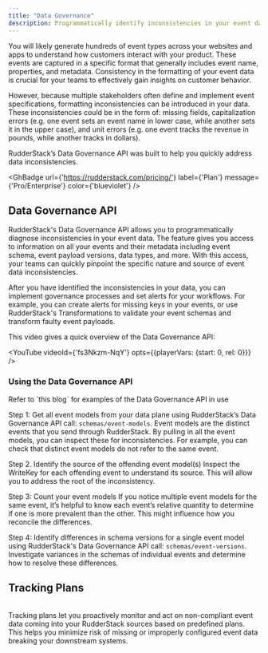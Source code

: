 ```yaml
---
title: "Data Governance"
description: Programmatically identify inconsistencies in your event data.
---
```


You will likely generate hundreds of event types across your websites and apps to understand how customers interact with your product. These events are captured in a specific format that generally includes event name, properties, and metadata. Consistency in the formatting of your event data is crucial for your teams to effectively gain insights on customer behavior.

However, because multiple stakeholders often define and implement event specifications, formatting inconsistencies can be introduced in your data. These inconsistencies could be in the form of: missing fields, capitalization errors (e.g. one event sets an event name in lower case, while another sets it in the upper case), and unit errors (e.g. one event tracks the revenue in pounds, while another tracks in dollars).

RudderStack’s Data Governance API was built to help you quickly address data inconsistencies.

<GhBadge
  url={'https://rudderstack.com/pricing/'}
  label={'Plan'}
  message={'Pro/Enterprise'}
  color={'blueviolet'}
/>

## Data Governance API

RudderStack's <Link to="/api/data-governance-api/">Data Governance API</Link> allows you to programmatically diagnose inconsistencies in your event data. The feature gives you access to information on all your events and their metadata including event schema, event payload versions, data types, and more. With this access, your teams can quickly pinpoint the specific nature and source of event data inconsistencies. 

After you have identified the inconsistencies in your data, you can implement governance processes and set alerts for your workflows. For example, you can create alerts for missing keys in your events, or use RudderStack's <Link to="/features/transformations/">Transformations</Link> to validate your event schemas and transform faulty event payloads.

This video gives a quick overview of the Data Governance API:

<YouTube
  videoId={'fs3Nkzm-NqY'}
  opts={{playerVars: {start: 0, rel: 0}}}
/>

### Using the Data Governance API

<div class="successBlock"> Refer to <Link to="/api/data-governance-api/#schemasevent-models">`this blog`</Link> for examples of the Data Governance API in use
</div>


Step 1: Get all event models from your data plane using RudderStack’s Data Governance API call: <Link to= "https://www.rudderstack.com/blog/rudderstacks-data-governance-api">`schemas/event-models`</Link>.
Event models are the distinct events that you send through RudderStack. By pulling in all the event models, you can inspect these for inconsistencies. For example, you can check that distinct event models do not refer to the same event.


Step 2. Identify the source of the offending event model(s)
Inspect the WriteKey for each offending event to understand its source. This will allow you to address the root of the inconsistency.

Step 3: Count your event models
If you notice multiple event models for the same event, it’s helpful to know each event’s relative quantity to determine if one is more prevalent than the other. This might influence how you reconcile the differences.

Step 4:  Identify differences in schema versions for a single event model using RudderStack's Data Governance API call: <Link to="/api/data-governance-api/#schemasevent-versions">`schemas/event-versions`</Link>.
Investigate variances in the schemas of individual events and determine how to resolve these differences.

## Tracking Plans

<br/>
<Link to="/features/data-governance/tracking-plans/">Tracking plans</Link> let you proactively monitor and act on non-compliant event data coming into your RudderStack sources based on predefined plans. This helps you minimize risk of missing or improperly configured event data breaking your downstream systems.
